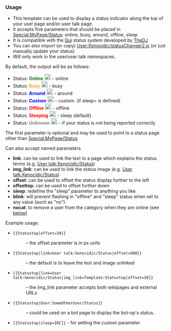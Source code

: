 <noinclude>{{template doc page viewed directly}}</noinclude>
=== Usage ===

*This template can be used to display a status indicator along the top of your user page and/or user talk page. 
*It accepts five parameters that should be placed in [[Special:MyPage/Status]]: online, busy, around, offline, sleep
*It is compatible with the [[User:TheDJ/Qui|Qui]] status system developed by [[User:TheDJ|TheDJ]]
*You can also import (or copy) [[User:Xenocidic/statusChanger2.js]] (or just manually update your status)
*Will only work in the user/user talk namespaces.


;By default, the output will be as follows:
*Status: <span style="color: green; font:bold;">'''Online'''</span> [[File:Ledgreen.png|20px|link=]] - online
*Status: <span style="color: orange; font:bold;">'''Busy'''</span> [[File:Ledorange.png|20px|link=]] - busy
*Status: <span style="color: blue; font:bold;">'''Around'''</span> [[File:Ledblue.png|20px|link=]] - around
*Status: <span style="color: blue; font:bold;">'''Custom'''</span> [[File:Ledblue.png|20px|link=]] - custom. (if sleep= is defined)
*Status: <span style= "color:red;text-decoration:blink">'''Offline'''</span> [[File:Nuvola apps krec.svg|20px|link=]] - offline
*Status: <span style= "color:red;text-decoration:blink">'''Sleeping'''</span> [[File:Nuvola apps krec.svg|20px|link=]] - sleep (default)
*Status: <span style="color: gray; font:bold;text-decoration:blink;">'''Unknown'''</span> [[File:Ledgray.png|20px|link=]] - if your status is not being reported correctly


;The first parameter is optional and may be used to point to a status page other than [[Special:MyPage/Status]]


;Can also accept named parameters
*'''link''': can be used to link the text to a page which explains the status terms (e.g. [[User talk:Xenocidic/Status]])
*'''img_link''': can be used to link the status image (e.g. [[User talk:Xenocidic/Status]])
*'''offset''': can be used to offset the status display further to the left
*'''offsettop''': can be used to offset further down
*'''sleep''': redefine the "sleep" parameter to anything you like
*'''blink''': will prevent flashing in "offline" and "sleep" status when set to any value (such as "no")
*'''nocat''': to remove a user from the category when they are online (see [[#Wikipedians online|below]])


;Example usage:
*<code><nowiki>{{Statustop|offset=30}}</nowiki></code>
*:&ndash; the offset parameter is in px units
*<code><nowiki>{{Statustop|link=User talk:Xenocidic/Status|offset=500}}</nowiki></code>
*:&ndash; the default is to leave the text and image unlinked
*<code><nowiki>{{Statustop|link=User talk:Xenocidic/Status|img_link=Template:Statustop|offset=10}}</nowiki></code>
*:&ndash; the img_link parameter accepts both wikipages and external URLs
*<code><nowiki>{{Statustop|User:SomeOtherUser/Status}}</nowiki></code>
*:&ndash; could be used on a bot page to display the bot-op's status.
*<code><nowiki>{{Statustop|sleep=IRC}}</nowiki></code> - for setting the custom parameter